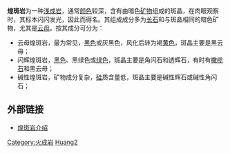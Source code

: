 '''煌斑岩'''为一种[[浅成岩|浅成岩]]，通常[[颜色|颜色]]较深，含有由暗色[[矿物|矿物]]组成的斑晶，在肉眼观察时，其标本闪闪发光，因此而得名。其组成成分多为[[长石|长石]]和与斑晶相同的暗色矿物，尤其是[[云母|云母]]。按其成分可分为：

*云母煌斑岩，最为常见，[[黑色|黑色]]或灰黑色，风化后转为褐[[黄色|黄色]]，斑晶主要是黑云母；
*闪辉煌斑岩，[[黑色|黑色]]、黑绿色或[[绿色|绿色]]，斑晶主要是角闪石和透辉石，有时有[[橄榄石|橄榄石]]和黑云母；
*碱性煌斑岩，矿物成分复杂，[[硅|硅]]质含量低，斑晶主要是碱性辉石或碱性角闪石；

== 外部链接 ==
*[https://web.archive.org/web/20091028010547/http://mm.uua.cn/rock/show-28-1.html 煌斑岩介绍]

[[Category:火成岩|Category:火成岩]]
[[Category:矿物|Huang2]]
